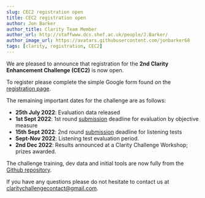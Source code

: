 ```yaml
---
slug: CEC2 registration open
title: CEC2 registration open
author: Jon Barker
author_title: Clarity Team Member
author_url: http://staffwww.dcs.shef.ac.uk/people/J.Barker/
author_image_url: https://avatars.githubusercontent.com/jonbarker68
tags: [clarity, registration, CEC2]
---
```



We are pleased to announce that registration for the **2nd Clarity Enhancement Challenge (CEC2)** is now open.

To register please complete the simple Google form found on the [registration page](/docs/cec2/taking_part/cec2_registration).

The remaining important dates for the challenge are as follows:

- **25th July 2022**: Evaluation data released
- **1st Sept 2022**: 1st round [submission](/docs/cec2/taking_part/cec2_submission) deadline for evaluation by objective measure
- **15th Sept 2022**: 2nd round [submission](/docs/cec2/taking_part/cec2_submission) deadline for listening tests
- **Sept-Nov 2022**: Listening test evaluation period.
- **2nd Dec 2022**:  Results announced at a Clarity Challenge Workshop; prizes awarded.

The challenge training, dev data and initial tools are now fully from the [Github repository](https://github.com/claritychallenge/clarity).

If you have any questions please do not hesitate to contact us at [claritychallengecontact@gmail.com](mailto:claritychallengecontact@gmail.com).
